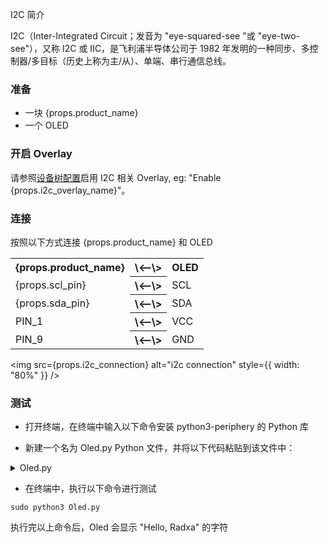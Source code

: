 I2C 简介

I2C（Inter-Integrated Circuit；发音为 "eye-squared-see "或 "eye-two-see"），又称 I2C 或 IIC，是飞利浦半导体公司于 1982 年发明的一种同步、多控制器/多目标（历史上称为主/从）、单端、串行通信总线。

### 准备

<ul>
    <li>一块 {props.product_name}</li>
    <li>一个 OLED </li>
</ul>

### 开启 Overlay

<p>请参照<a href="../os-config/rsetup#overlays">设备树配置</a>启用 I2C 相关 Overlay, eg: "Enable {props.i2c_overlay_name}"。</p>

### 连接

<p>按照以下方式连接 {props.product_name} 和 OLED </p>

<table>
  <tr>
    <th>{props.product_name}</th>
    <th>\<--\></th>
    <th>OLED</th>
  </tr>
  <tr>
    <td>{props.scl_pin}</td>
    <th>\<--\></th>
    <td>SCL</td>
  </tr>
  <tr>
    <td>{props.sda_pin}</td>
    <th>\<--\></th>
    <td>SDA</td>
  </tr>
  <tr>
    <td>PIN_1</td>
    <th>\<--\></th>
    <td>VCC</td>
  </tr>
  <tr>
    <td>PIN_9</td>
    <th>\<--\></th>
    <td>GND</td>
  </tr>
</table>

<img src={props.i2c_connection} alt="i2c connection" style={{ width: "80%" }} />

### 测试

- 打开终端，在终端中输入以下命令安装 python3-periphery 的 Python 库

- 新建一个名为 Oled.py Python 文件，并将以下代码粘贴到该文件中：

<details>
    <summary>Oled.py</summary>

    <code>
    \#!/usr/bin/env python3\
    \# -*- encoding: utf-8 -*-

    from periphery import I2C

    class Oled:
      def __init__(self, bus, dev_addr):
        self.bus = I2C(bus)
        self.dev_addr = dev_addr
        self.size = 16
        self.max_column = 128
        self.oled_data = 0x40
        self.oled_init()

      def oled_write_cmd(self, cmd):
        self.bus.transfer(self.dev_addr, [I2C.Message([0x00, cmd])])

      def oled_init(self):
        print("... init ...")
        time.sleep(1)
        self.oled_write_cmd(0xAE)
        self.oled_write_cmd(0x00)
        self.oled_write_cmd(0x10)
        self.oled_write_cmd(0x40)
        self.oled_write_cmd(0xB0)
        self.oled_write_cmd(0x81)
        self.oled_write_cmd(0xFF)
        self.oled_write_cmd(0xA1)
        self.oled_write_cmd(0xA6)
        self.oled_write_cmd(0xA8)
        self.oled_write_cmd(0x3F)
        self.oled_write_cmd(0xC8)
        self.oled_write_cmd(0xD3)
        self.oled_write_cmd(0x00)
        self.oled_write_cmd(0xD5)
        self.oled_write_cmd(0x80)
        self.oled_write_cmd(0xD9)
        self.oled_write_cmd(0x22)
        self.oled_write_cmd(0xDA)
        self.oled_write_cmd(0x12)
        self.oled_write_cmd(0xDB)
        self.oled_write_cmd(0x20)
        self.oled_write_cmd(0x8D)
        self.oled_write_cmd(0x14)
        self.oled_write_cmd(0xAF)

      def oled_clear(self, clear_data):
        for i in range(8):
          self.oled_write_cmd(0xB0 + i)
          # page0-page1
          self.oled_write_cmd(0x00)
          # low column start address
          self.oled_write_cmd(0x10)
          # high column start address
          for j in range(128):
            self.oled_write_data(clear_data)

      def oled_display_on(self):
        self.oled_write_cmd(0x8D)
        self.oled_write_cmd(0x14)
        self.oled_write_cmd(0xAF)

      def oled_display_off(self):
        self.oled_write_cmd(0x8E)
        self.oled_write_cmd(0x8D)
        self.oled_write_cmd(0x10)

      def oled_set_pos(self, x, y):
        self.oled_write_cmd(0xB0 + y)
        self.oled_write_cmd(x&0x0f)
        self.oled_write_cmd(((x&0xf0)>>4)|0x10)

      def oled_show_char(self, x, y, chr):
        c = chr - ord(' ')
        if x > self.max_column:
          x = 0
          y += 2

        if self.size == 16:
          self.oled_set_pos(x, y)
          for i in range(8):
            self.bus.transfer(self.bus.transfer(self.dev_addr, [self.oled_data, F8X16[c*16+i]]))
          self.oled_set_pos(x, y+1)
          for i in range(8):
            self.bus.transfer(self.bus.transfer(self.dev_addr, [self.oled_data, F8X16[c*16+i+8]]))
        else:
          self.oled_set_pos(x, y)
          for i in range(6):
            self.bus.transfer(self.bus.transfer(self.dev_addr, [self.oled_data, F6x8[c][i]]))

    if __name__ == "main":
      oled = Oled("/dev/i2c-8", 0x3c)
      oled.oled_show_char(0, 0, 'radxa')
      oled.oled_clear()
    </code>
</details>

- 在终端中，执行以下命令进行测试

```
sudo python3 Oled.py
```

执行完以上命令后，Oled 会显示 "Hello, Radxa" 的字符
